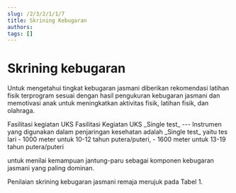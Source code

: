 ```yaml
---
slug: /2/3/2/1/1/7
title: Skrining Kebugaran
authors: 
tags: []
---
```



# Skrining kebugaran
Untuk mengetahui tingkat kebugaran jasmani diberikan rekomendasi latihan fisik terprogram sesuai dengan hasil pengukuran kebugaran jasmani dan memotivasi anak untuk meningkatkan aktivitas fisik, latihan fisik, dan olahraga.

<Tabs>
<TabItem value='puskesmas' label='Puskesmas'>
Fasilitasi kegiatan UKS
</TabItem>
<TabItem value='pustu' label='Pustu'>
Fasilitasi Kegiatan UKS
</TabItem>
<TabItem value='sekolah' label='Sekolah' default>
_Single test_
</TabItem>
</Tabs>
---
Instrumen yang digunakan dalam penjaringan kesehatan adalah _Single test_ yaitu tes lari 
- 1000 meter untuk 10-12 tahun putera/puteri, 
- 1600 meter untuk 13-19 tahun putera/puteri 

untuk menilai kemampuan jantung-paru sebagai komponen kebugaran jasmani yang paling dominan.

Penilaian skrining kebugaran jasmani remaja merujuk pada Tabel 1.

